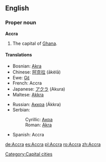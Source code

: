 {{wikipedia}}
==English==

===Proper noun===
'''Accra'''
# The capital of [[Ghana]].

====Translations====
{{top}}
*Bosnian: [[Akra#Bosnian|Akra]] {{f}}
*Chinese: [[阿克拉]] (ākèlā)
*Ewe: [[Gɛ̃]]
*French: Accra
*Japanese: [[アクラ]] (Akura)
*Maltese: [[Akkra]]
{{mid}}
*Russian: [[Аккра]] (Ákkra)
*Serbian:
*:Cyrillic: [[Акра#Serbian|Акра]] {{f}}
*:Roman: [[Akra#Serbian|Akra]] {{f}}
*Spanish: Accra {{f}}
{{bottom}}

[[Category:Capital cities]]

[[de:Accra]]
[[es:Accra]]
[[pl:Accra]]
[[ro:Accra]]
[[zh:Accra]]
